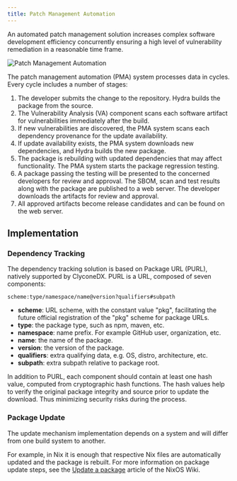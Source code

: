 ```yaml
---
title: Patch Management Automation
---
```


An automated patch management solution increases complex software development efficiency concurrently ensuring a high level of vulnerability remediation in a reasonable time frame.

![Patch Management Automation](@assets/ghaf/autopatching.drawio.png "Automated Patch Management Solution")

The patch management automation (PMA) system processes data in cycles. Every cycle includes a number of stages:

1. The developer submits the change to the repository. Hydra builds the package from the source.
2. The Vulnerability Analysis (VA) component scans each software artifact for vulnerabilities immediately after the build.
3. If new vulnerabilities are discovered, the PMA system scans each dependency provenance for the update availability.
4. If update availability exists, the PMA system downloads new dependencies, and Hydra builds the new package.
5. The package is rebuilding with updated dependencies that may affect functionality. The PMA system starts the package regression testing.
6. A package passing the testing will be presented to the concerned developers for review and approval. The SBOM, scan and test results along with the package are published to a web server. The developer downloads the artifacts for review and approval.
7. All approved artifacts become release candidates and can be found on the web server.

## Implementation

### Dependency Tracking

The dependency tracking solution is based on Package URL (PURL), natively supported by ClyconeDX. PURL is a URL, composed of seven components:

`scheme:type/namespace/name@version?qualifiers#subpath`

- **scheme**: URL scheme, with the constant value "pkg", facilitating the future official registration of the "pkg" scheme for package URLs.
- **type**: the package type, such as npm, maven, etc.
- **namespace**: name prefix. For example GitHub user, organization, etc.
- **name**: the name of the package.
- **version**: the version of the package.
- **qualifiers**: extra qualifying data, e.g. OS, distro, architecture, etc.
- **subpath**: extra subpath relative to package root.

In addition to PURL, each component should contain at least one hash value, computed from cryptographic hash functions. The hash values help to verify the original package integrity and source prior to update the download. Thus minimizing security risks during the process.

### Package Update

The update mechanism implementation depends on a system and will differ from one build system to another.

For example, in Nix it is enough that respective Nix files are automatically updated and the package is rebuilt. For more information on package update steps, see the [Update a package](https://nixos.wiki/wiki/Update_a_package) article of the NixOS Wiki.
